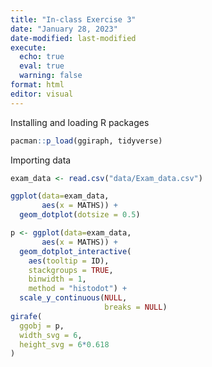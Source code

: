 ```yaml
---
title: "In-class Exercise 3"
date: "January 28, 2023"
date-modified: last-modified
execute:
  echo: true
  eval: true
  warning: false
format: html
editor: visual
---
```


Installing and loading R packages

```r
pacman::p_load(ggiraph, tidyverse)
```

Importing data

```r
exam_data <- read.csv("data/Exam_data.csv")
```

```r
ggplot(data=exam_data,
       aes(x = MATHS)) +
  geom_dotplot(dotsize = 0.5)
```

```r
p <- ggplot(data=exam_data, 
       aes(x = MATHS)) +
  geom_dotplot_interactive(
    aes(tooltip = ID),
    stackgroups = TRUE, 
    binwidth = 1, 
    method = "histodot") +
  scale_y_continuous(NULL, 
                     breaks = NULL)
girafe(
  ggobj = p,
  width_svg = 6,
  height_svg = 6*0.618
)
```
